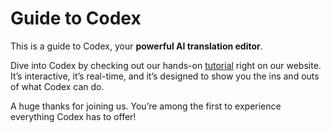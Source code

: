 # Guide to Codex
 
This is a guide to Codex, your **powerful AI translation editor**.

Dive into Codex by checking out our hands-on [tutorial](https://www.codex.ai/guide) right on our website. It’s interactive, it’s real-time, and it’s designed to show you the ins and outs of what Codex can do.

A huge thanks for joining us. You’re among the first to experience everything Codex has to offer!